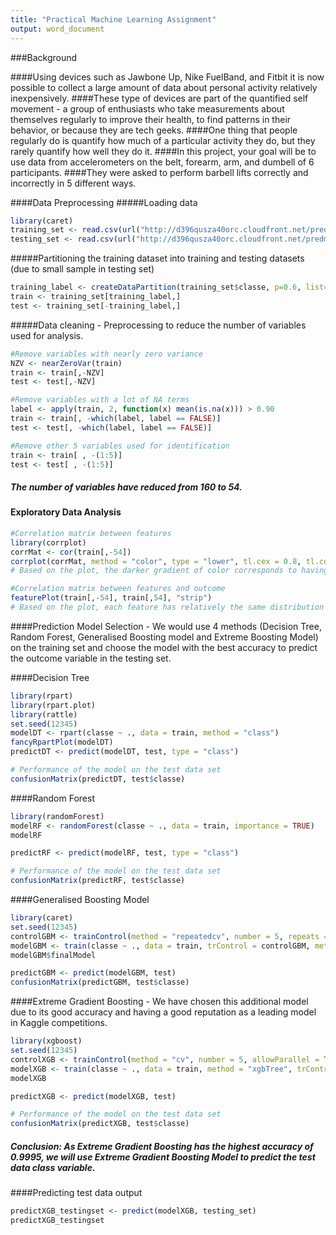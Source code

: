 ---
title: "Practical Machine Learning Assignment"
output: word_document
---

###Background

####Using devices such as Jawbone Up, Nike FuelBand, and Fitbit it is now possible to collect a large amount of data about personal activity relatively inexpensively.
####These type of devices are part of the quantified self movement - a group of enthusiasts who take measurements about themselves regularly to improve their health, to find patterns in their behavior, or because they are tech geeks. 
####One thing that people regularly do is quantify how much of a particular activity they do, but they rarely quantify how well they do it. 
####In this project, your goal will be to use data from accelerometers on the belt, forearm, arm, and dumbell of 6 participants. 
####They were asked to perform barbell lifts correctly and incorrectly in 5 different ways.

####Data Preprocessing
#####Loading data
```{r echo=TRUE}
library(caret)
training_set <- read.csv(url("http://d396qusza40orc.cloudfront.net/predmachlearn/pml-training.csv"))
testing_set <- read.csv(url("http://d396qusza40orc.cloudfront.net/predmachlearn/pml-testing.csv"))
```
#####Partitioning the training dataset into training and testing datasets (due to small sample in testing set)
```{r echo=TRUE}
training_label <- createDataPartition(training_set$classe, p=0.6, list=FALSE)
train <- training_set[training_label,]
test <- training_set[-training_label,]
```

#####Data cleaning - Preprocessing to reduce the number of variables used for analysis.
```{r echo=TRUE}
#Remove variables with nearly zero variance
NZV <- nearZeroVar(train)
train <- train[,-NZV]
test <- test[,-NZV]

#Remove variables with a lot of NA terms
label <- apply(train, 2, function(x) mean(is.na(x))) > 0.90
train <- train[, -which(label, label == FALSE)]
test <- test[, -which(label, label == FALSE)]

#Remove other 5 variables used for identification
train <- train[ , -(1:5)]
test <- test[ , -(1:5)]
```
##### The number of variables have reduced from 160 to 54.

#### Exploratory Data Analysis
```{r echo=TRUE}
#Correlation matrix between features
library(corrplot)
corrMat <- cor(train[,-54])
corrplot(corrMat, method = "color", type = "lower", tl.cex = 0.8, tl.col = rgb(0,0,0))
# Based on the plot, the darker gradient of color corresponds to having a higher correlation.

#Correlation matrix between features and outcome
featurePlot(train[,-54], train[,54], "strip")
# Based on the plot, each feature has relatively the same distribution among the 5 outcomes.
```
####Prediction Model Selection - We would use 4 methods (Decision Tree, Random Forest, Generalised Boosting model and Extreme Boosting Model) on the training set and choose the model with the best accuracy to predict the outcome variable in the testing set.

####Decision Tree
```{r echo=TRUE}
library(rpart)
library(rpart.plot)
library(rattle)
set.seed(12345)
modelDT <- rpart(classe ~ ., data = train, method = "class")
fancyRpartPlot(modelDT)
predictDT <- predict(modelDT, test, type = "class")

# Performance of the model on the test data set
confusionMatrix(predictDT, test$classe)
```

####Random Forest
```{r echo=TRUE}
library(randomForest)
modelRF <- randomForest(classe ~ ., data = train, importance = TRUE)
modelRF

predictRF <- predict(modelRF, test, type = "class")

# Performance of the model on the test data set
confusionMatrix(predictRF, test$classe)
```

####Generalised Boosting Model
```{r echo=TRUE}
library(caret)
set.seed(12345)
controlGBM <- trainControl(method = "repeatedcv", number = 5, repeats = 1, verboseIter = FALSE)
modelGBM <- train(classe ~ ., data = train, trControl = controlGBM, method = "gbm", verbose = FALSE)
modelGBM$finalModel

predictGBM <- predict(modelGBM, test)
confusionMatrix(predictGBM, test$classe)
```

####Extreme Gradient Boosting - We have chosen this additional model due to its good accuracy and having a good reputation as a leading model in Kaggle competitions. 
```{r echo=TRUE}
library(xgboost)
set.seed(12345)
controlXGB <- trainControl(method = "cv", number = 5, allowParallel = TRUE)
modelXGB <- train(classe ~ ., data = train, method = "xgbTree", trControl = controlXGB)
modelXGB

predictXGB <- predict(modelXGB, test)

# Performance of the model on the test data set
confusionMatrix(predictXGB, test$classe)
```

##### Conclusion: As Extreme Gradient Boosting has the highest accuracy of 0.9995, we will use Extreme Gradient Boosting Model to predict the test data class variable.

####Predicting test data output
```{r echo=TRUE}
predictXGB_testingset <- predict(modelXGB, testing_set)
predictXGB_testingset
```

